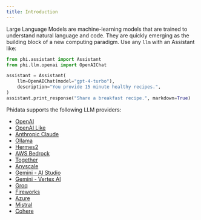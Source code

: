 ```yaml
---
title: Introduction
---
```


Large Language Models are machine-learning models that are trained to understand natural language and code. They are quickly emerging as the building block of a new computing paradigm. Use any `llm` with an Assistant like:

```python
from phi.assistant import Assistant
from phi.llm.openai import OpenAIChat

assistant = Assistant(
    llm=OpenAIChat(model="gpt-4-turbo"),
    description="You provide 15 minute healthy recipes.",
)
assistant.print_response("Share a breakfast recipe.", markdown=True)
```

Phidata supports the following LLM providers:

- [OpenAI](/llms/openai)
- [OpenAI Like](/llms/openai-like)
- [Anthropic Claude](/llms/claude)
- [Ollama](/llms/ollama)
- [Hermes2](/llms/ollama)
- [AWS Bedrock](/llms/aws)
- [Together](/llms/together)
- [Anyscale](/llms/anyscale)
- [Gemini - AI Studio](/llms/google_ai_studio)
- [Gemini - Vertex AI](/llms/google_vertex_ai)
- [Groq](/llms/groq)
- [Fireworks](/llms/fireworks)
- [Azure](/llms/azure)
- [Mistral](/llms/mistral)
- [Cohere](/llms/cohere)
